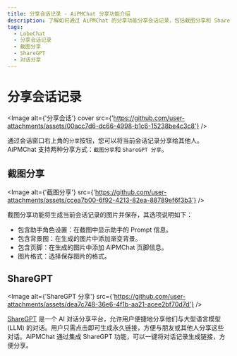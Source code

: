 ```yaml
---
title: 分享会话记录 - AiPMChat 分享功能介绍
description: 了解如何通过 AiPMChat 的分享功能分享会话记录，包括截图分享和 ShareGPT 分享方式。通过分享功能，轻松与他人分享您的对话。
tags:
  - LobeChat
  - 分享会话记录
  - 截图分享
  - ShareGPT
  - 对话分享
---
```


# 分享会话记录

<Image
  alt={'分享会话'}
  cover
  src={'https://github.com/user-attachments/assets/00acc7d6-dc66-4998-b1c6-15238be4c3c8'}
/>

通过会话窗口右上角的`分享`按钮，您可以将当前会话记录分享给其他人。AiPMChat 支持两种分享方式：`截图分享`和 `ShareGPT 分享`。

## 截图分享

<Image
  alt={'截图分享'}
  src={'https://github.com/user-attachments/assets/ccea7b00-6f92-4213-82ea-88789ef6f3b3'}
/>

截图分享功能将生成当前会话记录的图片并保存，其选项说明如下：

- 包含助手角色设置：在截图中显示助手的 Prompt 信息。
- 包含背景图：在生成的图片中添加渐变背景。
- 包含页脚：在生成的图片中添加 AiPMChat 页脚信息。
- 图片格式：选择保存图片的格式。

## ShareGPT

<Image
  alt={'ShareGPT 分享'}
  src={'https://github.com/user-attachments/assets/dea7c748-36e6-4f1b-aa21-acee2bf70d7d'}
/>

[ShareGPT](https://sharegpt.com/) 是一个 AI 对话分享平台，允许用户便捷地分享他们与大型语言模型 (LLM) 的对话。用户只需点击即可生成永久链接，方便与朋友或其他人分享这些对话。AiPMChat 通过集成 ShareGPT 功能，可以一键将对话记录生成链接，方便分享。
